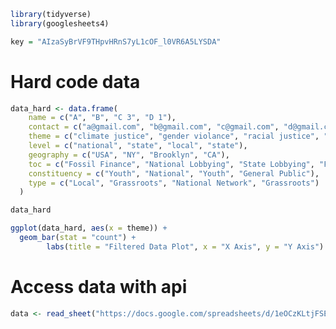 ```r
library(tidyverse)
library(googlesheets4)

key = "AIzaSyBrVF9THpvHRnS7yL1cOF_l0VR6A5LYSDA"
```

# Hard code data

```r
data_hard <- data.frame(
    name = c("A", "B", "C 3", "D 1"),
    contact = c("a@gmail.com", "b@gmail.com", "c@gmail.com", "d@gmail.com"),
    theme = c("climate justice", "gender violance", "racial justice", "immigration justice"),
    level = c("national", "state", "local", "state"),
    geography = c("USA", "NY", "Brooklyn", "CA"),
    toc = c("Fossil Finance", "National Lobbying", "State Lobbying", "Funder"),
    constituency = c("Youth", "National", "Youth", "General Public"),
    type = c("Local", "Grassroots", "National Network", "Grassroots")
  )

data_hard

ggplot(data_hard, aes(x = theme)) +
  geom_bar(stat = "count") +
        labs(title = "Filtered Data Plot", x = "X Axis", y = "Y Axis")
```



# Access data with api
```r
data <- read_sheet("https://docs.google.com/spreadsheets/d/1eOCzKLtjFSE9RJHl3_B_OW8YMriDu2XMEYvQwksUbhM/edit?gid=1471250721#gid=1471250721")
```

